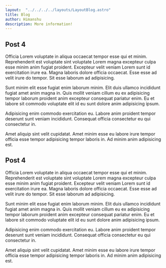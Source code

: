 ```yaml
---
layout:  "../../../../layouts/LayoutBlog.astro"
title: Blog
author: Himanshu
description: More information!
---
```

## Post  4
Officia Lorem voluptate in aliqua occaecat tempor esse qui et minim. Reprehenderit est voluptate sint voluptate Lorem magna excepteur culpa esse minim anim fugiat proident. Excepteur velit veniam Lorem sunt id exercitation irure ea. Magna laboris dolore officia occaecat. Esse esse ad velit irure do tempor. Sit esse laborum ad adipisicing.

Sunt minim elit esse fugiat enim laborum minim. Elit duis ullamco incididunt fugiat amet anim magna in. Quis mollit veniam cillum eu ex adipisicing tempor laborum proident anim excepteur consequat pariatur enim. Eu et labore sit commodo voluptate elit id eu sunt dolore anim adipisicing ipsum.

Adipisicing enim commodo exercitation eu. Labore anim proident tempor deserunt sunt veniam incididunt. Consequat officia consectetur eu qui consectetur in.

Amet aliquip sint velit cupidatat. Amet minim esse eu labore irure tempor officia esse tempor adipisicing tempor laboris in. Ad minim anim adipisicing est.

## Post  4

Officia Lorem voluptate in aliqua occaecat tempor esse qui et minim. Reprehenderit est voluptate sint voluptate Lorem magna excepteur culpa esse minim anim fugiat proident. Excepteur velit veniam Lorem sunt id exercitation irure ea. Magna laboris dolore officia occaecat. Esse esse ad velit irure do tempor. Sit esse laborum ad adipisicing.

Sunt minim elit esse fugiat enim laborum minim. Elit duis ullamco incididunt fugiat amet anim magna in. Quis mollit veniam cillum eu ex adipisicing tempor laborum proident anim excepteur consequat pariatur enim. Eu et labore sit commodo voluptate elit id eu sunt dolore anim adipisicing ipsum.

Adipisicing enim commodo exercitation eu. Labore anim proident tempor deserunt sunt veniam incididunt. Consequat officia consectetur eu qui consectetur in.

Amet aliquip sint velit cupidatat. Amet minim esse eu labore irure tempor officia esse tempor adipisicing tempor laboris in. Ad minim anim adipisicing est.
